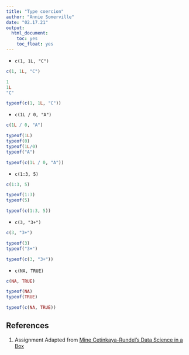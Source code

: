 ```yaml
---
title: "Type coercion"
author: "Annie Somerville"
date: "02.17.21"
output: 
  html_document: 
    toc: yes
    toc_float: yes
---
```


-   `c(1, 1L, "C")`
```r
c(1, 1L, "C")
```

```r
1
1L
"C"
```

```r
typeof(c(1, 1L, "C"))
```

-   `c(1L / 0, "A")`

```r
c(1L / 0, "A")
```

```r
typeof(1L)
typeof(0)
typeof(1L/0)
typeof("A")
```

```r
typeof(c(1L / 0, "A"))
```

-   `c(1:3, 5)`

```r
c(1:3, 5)
```

```r
typeof(1:3)
typeof(5)
```

```r
typeof(c(1:3, 5))
```

-   `c(3, "3+")`

```r
c(3, "3+")
```

```r
typeof(3)
typeof("3+")
```

```r
typeof(c(3, "3+"))
```
-   `c(NA, TRUE)`

```r
c(NA, TRUE)
```

```r
typeof(NA)
typeof(TRUE)
```

```r
typeof(c(NA, TRUE))
```

## References {#references}
1. Assignment Adapted from [Mine Cetinkaya-Rundel's Data Science in a Box](https://github.com/rstudio-education/datascience-box)
